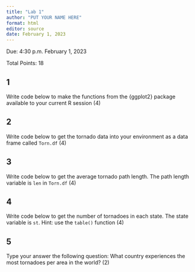 ```yaml
---
title: "Lab 1"
author: "PUT YOUR NAME HERE"
format: html
editor: source
date: February 1, 2023
---
```


Due: 4:30 p.m. February 1, 2023

Total Points: 18

## 1

Write code below to make the functions from the {ggplot2} package available to your current R session (4)

## 2

Write code below to get the tornado data into your environment as a data frame called `Torn.df` (4)

## 3

Write code below to get the average tornado path length. The path length variable is `len` in `Torn.df` (4)

## 4

Write code below to get the number of tornadoes in each state. The state variable is `st`. Hint: use the `table()` function (4)

## 5

Type your answer the following question: What country experiences the most tornadoes per area in the world? (2)
